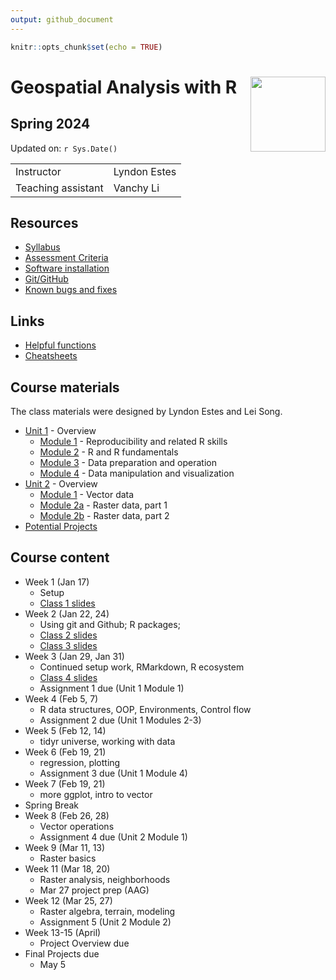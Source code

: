 ```yaml
---
output: github_document
---
```


```r
knitr::opts_chunk$set(echo = TRUE)
```

# Geospatial Analysis with R <img src="https://s28151.pcdn.co/offices/marketing-and-communications/wp-content/blogs.dir/3/files/sites/106/2019/08/CU_Seal_Red_SM_60_75_v4-768x768.png" align="right" width="120" />


## Spring 2024


Updated on: `r Sys.Date()`

<center>
------------------ ------------------------------------------------------
Instructor         Lyndon Estes 
Teaching assistant Vanchy Li
------------------ ------------------------------------------------------
</center>

## Resources
- [Syllabus](syllabus.html)
- [Assessment Criteria](assessment.html)
- [Software installation](software-installation.html)
- [Git/GitHub](git-github.html)
- [Known bugs and fixes](bugs-fixes.html)

## Links
- [Helpful functions](helpful_functions.html)
- [Cheatsheets](cheatsheets.html)

## Course materials

The class materials were designed by Lyndon Estes and Lei Song. 

- [Unit 1](unit1.html) - Overview
  - [Module 1](unit1-module1.html) - Reproducibility and related R skills
  - [Module 2](unit1-module2.html) - R and R fundamentals
  - [Module 3](unit1-module3.html) - Data preparation and operation
  - [Module 4](unit1-module4.html) - Data manipulation and visualization

- [Unit 2](unit2.html) - Overview
  - [Module 1](unit2-module1.html) - Vector data
  - [Module 2a](unit2-module2a.html) - Raster data, part 1
  - [Module 2b](unit2-module2b.html) - Raster data, part 2

- [Potential Projects](projects.html)

## Course content

- Week 1 (Jan 17)
  - Setup
  - [Class 1 slides](class1.html)
- Week 2 (Jan 22, 24)
  - Using git and Github; R packages; 
  - [Class 2 slides](class2.html)
  - [Class 3 slides](class3.html)
- Week 3 (Jan 29, Jan 31)
  - Continued setup work, RMarkdown, R ecosystem
  - [Class 4 slides](class4.html)
  - Assignment 1 due (Unit 1 Module 1)
- Week 4 (Feb 5, 7)
  - R data structures, OOP, Environments, Control flow
  - Assignment 2 due (Unit 1 Modules 2-3)
- Week 5 (Feb 12, 14)
  - tidyr universe, working with data
- Week 6 (Feb 19, 21)
  - regression, plotting
  - Assignment 3 due (Unit 1 Module 4)
- Week 7 (Feb 19, 21)
  - more ggplot, intro to vector
- Spring Break
- Week 8 (Feb 26, 28)
  - Vector operations
  - Assignment 4 due (Unit 2 Module 1)
- Week 9 (Mar 11, 13) 
  - Raster basics
- Week 11 (Mar 18, 20)
  - Raster analysis, neighborhoods
  - Mar 27 project prep (AAG)
- Week 12 (Mar 25, 27)
  - Raster algebra, terrain, modeling
  - Assignment 5 (Unit 2 Module 2) 
- Week 13-15 (April)
  - Project Overview due
- Final Projects due
  - May 5

